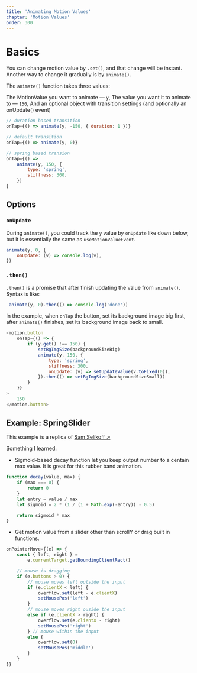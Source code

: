 ```yaml
---
title: 'Animating Motion Values'
chapter: 'Motion Values'
order: 300
---
```


# Basics

You can change motion value by `.set()`, and that change will be instant. Another way to change it gradually is by `animate()`.

The `animate()` function takes three values:

The MotionValue you want to animate — `y`,
The value you want it to animate to — `150`,
And an optional object with transition settings (and optionally an onUpdate() event)

<AnimateMotionValueBasic />

```js
// duration based transition
onTap={() => animate(y, -150, { duration: 1 })}

// default transition
onTap={() => animate(y, 0)}

// spring based transion
onTap={() =>
    animate(y, 150, {
        type: 'spring',
        stiffness: 300,
    })
}
```

## Options

### `onUpdate`
During `animate()`, you could track the `y` value by `onUpdate` like down below, but it is essentially the same as `useMotionValueEvent`.

```js
animate(y, 0, {
	onUpdate: (v) => console.log(v),
})
```
### `.then()`
`.then()` is a promise that after finish updating the value from `animate()`.
Syntax is like:

```js
 animate(y, 0).then(() => console.log('done'))
```

In the example, when `onTap` the button, set its background image big first, after `animate()` finishes, set its background image back to small.

```js
<motion.button
    onTap={() => {
        if (y.get() !== 150) {
            setBgImgSize(backgroundSizeBig)
            animate(y, 150, {
                type: 'spring',
                stiffness: 300,
                onUpdate: (v) => setUpdateValue(v.toFixed(0)),
            }).then(() => setBgImgSize(backgroundSizeSmall))
        }
    }}
>
    150
</motion.button>
```

<AnimateMotionValueOptions />

## Example: SpringSlider
This example is a replica of [Sam Selikoff ↗](https://buildui.com/recipes/elastic-slider)

Something I learned:

- Sigmoid-based decay function let you keep output number to a centain max value. It is great for this rubber band animation.
```js
function decay(value, max) {
	if (max === 0) {
		return 0
	}
	let entry = value / max
	let sigmoid = 2 * (1 / (1 + Math.exp(-entry)) - 0.5)

	return sigmoid * max
}
```

- Get motion value from a slider other than scrollY or drag built in functions.
```js
onPointerMove={(e) => {
    const { left, right } =
        e.currentTarget.getBoundingClientRect()

    // mouse is dragging
    if (e.buttons > 0) {
        // mouse moves left outside the input
        if (e.clientX < left) {
            overflow.set(left - e.clientX)
            setMousePos('left')
        }
        // mouse moves right ouside the input
        else if (e.clientX > right) {
            overflow.set(e.clientX - right)
            setMousePos('right')
        } // mouse within the input
        else {
            overflow.set(0)
            setMousePos('middle')
        }
    }
}}
```
<SpringySlider />
